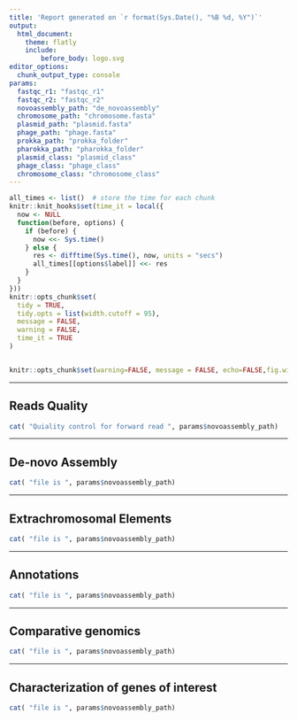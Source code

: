 ```yaml
---
title: 'Report generated on `r format(Sys.Date(), "%B %d, %Y")`'
output:
  html_document:
    theme: flatly
    include:
        before_body: logo.svg
editor_options: 
  chunk_output_type: console
params:
  fastqc_r1: "fastqc_r1"
  fastqc_r2: "fastqc_r2"
  novoassembly_path: "de_novoassembly"
  chromosome_path: "chromosome.fasta"
  plasmid_path: "plasmid.fasta"
  phage_path: "phage.fasta"
  prokka_path: "prokka_folder"
  pharokka_path: "pharokka_folder"
  plasmid_class: "plasmid_class"
  phage_class: "phage_class"
  chromosome_class: "chromosome_class"
---
```



<style type="text/css">

h1.title {
  font-size: 20px;
}
</style>

```r

all_times <- list()  # store the time for each chunk
knitr::knit_hooks$set(time_it = local({
  now <- NULL
  function(before, options) {
    if (before) {
      now <<- Sys.time()
    } else {
      res <- difftime(Sys.time(), now, units = "secs")
      all_times[[options$label]] <<- res
    }
  }
}))
knitr::opts_chunk$set(
  tidy = TRUE,
  tidy.opts = list(width.cutoff = 95),
  message = FALSE,
  warning = FALSE,
  time_it = TRUE
)



```

```r
knitr::opts_chunk$set(warning=FALSE, message = FALSE, echo=FALSE,fig.width =8,fig.height = 6)
```

*** 
## **Reads Quality**

```r
cat( "Quiality control for forward read ", params$novoassembly_path)

```



***
## **De-novo Assembly**

```r
cat( "file is ", params$novoassembly_path)

```

***
## **Extrachromosomal Elements**

```r
cat( "file is ", params$novoassembly_path)

```

***
## **Annotations**

```r
cat( "file is ", params$novoassembly_path)

```
***
## **Comparative genomics**

```r
cat( "file is ", params$novoassembly_path)

```

***
## **Characterization of genes of interest**

```r
cat( "file is ", params$novoassembly_path)

```



